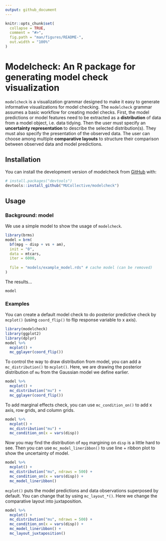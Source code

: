 ```yaml
---
output: github_document
---
```


<!-- README.md is generated from README.Rmd. Please edit that file -->

```r
knitr::opts_chunk$set(
  collapse = TRUE,
  comment = "#>",
  fig.path = "man/figures/README-",
  out.width = "100%"
)
```

# Modelcheck: An R package for generating model check visualization

<!-- badges: start -->
<!-- badges: end -->

`modelcheck` is a visualization grammar designed to make it easy to generate informative visualizations for model checking. The `modelcheck` grammar assumes a basic workflow for creating model checks. First, the model predictions or model features need to be extracted as a **distribution** of data from a model object, i.e. data tidying. Then the user must specify an **uncertainty representation** to describe the selected distribution(s). They must also specify the presentation of the observed data. The user can choose among multiple **comparative layouts** to structure their comparison between observed data and model predictions.

## Installation

You can install the development version of modelcheck from [GitHub](https://github.com/) with:

``` r
# install.packages("devtools")
devtools::install_github("MUCollective/modelcheck")
```

## Usage

### Background: model

We use a simple model to show the usage of `modelcheck`.

```r
library(brms)
model = brm(
  bf(mpg ~ disp + vs + am),
  init = "0",
  data = mtcars,
  iter = 6000,
  
  file = "models/example_model.rds" # cache model (can be removed)  
)
```

The results...

```r
model
```

### Examples

You can create a default model check to do posterior predictive check by `mcplot()` (using `coord_flip()` to flip response variable to x axis).

```r
library(modelcheck)
library(ggplot2)
library(dplyr)
model %>%
  mcplot() +
  mc_gglayer(coord_flip())
```

To control the way to draw distribution from model, you can add a `mc_distribution()` to `mcplot()`. Here, we are drawing the posterior distribution of `mu` from the Gaussian model we define earlier.

```r
model %>%
  mcplot() +
  mc_distribution("mu") +
  mc_gglayer(coord_flip())
```

To add marginal effects check, you can use `mc_condition_on()` to add x axis, row grids, and column grids.

```r
model %>%
  mcplot() +
  mc_distribution("mu") +
  mc_condition_on(x = vars(disp))
```

Now you may find the distribution of `mpg` margining on `disp` is a little hard to see. Then you can use `mc_model_lineribbon()` to use line + ribbon plot to show the uncertainty of model.

```r
model %>%
  mcplot() +
  mc_distribution("mu", ndraws = 500) +
  mc_condition_on(x = vars(disp)) +
  mc_model_lineribbon()
```

`mcplot()` puts the model predictions and data observations superposed by default. You can change that by using `mc_layout_*()`. Here we change the comparative layout into juxtaposition.

```r
model %>%
  mcplot() +
  mc_distribution("mu", ndraws = 500) +
  mc_condition_on(x = vars(disp)) +
  mc_model_lineribbon() +
  mc_layout_juxtaposition()
```


